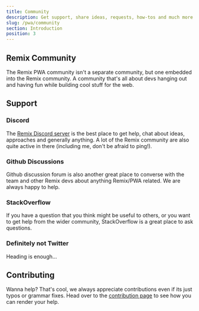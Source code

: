 ```yaml
---
title: Community
description: Get support, share ideas, requests, how-tos and much more from the Remix community.
slug: /pwa/community
section: Introduction
position: 3
---
```


## Remix Community

The Remix PWA community isn't a separate community, but one embedded into the Remix community. A community that's all about devs hanging out
and having fun while building cool stuff for the web.

## Support 

### Discord

The [Remix Discord server](https://rmx.as/discord) is the best place to get help, chat about ideas, approaches and generally anything. A lot 
of the Remix community are also quite active in there (including me, don't be afraid to ping!).

### Github Discussions

Github discussion forum is also another great place to converse with the team and other Remix devs about anything Remix/PWA related. 
We are always happy to help.

### StackOverflow 

If you have a question that you think might be useful to others, or you want to get help from the wider community, StackOverflow is a great place to ask questions.

### Definitely not Twitter

Heading is enough...

## Contributing

Wanna help? That's cool, we always appreciate contributions even if its just typos or grammar fixes. Head over to the [contribution page](/pwa/contribute) to see how 
you can render your help.
